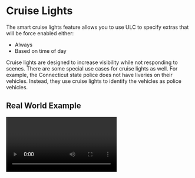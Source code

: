 
# Cruise Lights

The smart cruise lights feature allows you to use ULC to specify extras that will be force enabled either:
- Always
- Based on time of day

Cruise lights are designed to increase visibility while not responding to scenes. There are some special use cases for cruise lights as well.
For example, the Connecticut state police does not have liveries on their vehicles. Instead, they use cruise lights to identify the vehicles as police vehicles.

## Real World Example
<Video url="https://www.youtube.com/watch?v=dzB75QGqkWs"/>

## How to Create Cruise Lights

To create cruise lights simply create an extra that is just emissive mesh. Make sure the emissives are dimmed down instead of full brightness!

Cruise lights don't have to be sirens. They can just be plain emissive meshes that aren't scaled down.
However, if you want environment lighting, or you want the steady burns to only show when the emergency lights are activated, then you should make these a siren.

## Global Settings
These settings are found in the ``config.lua`` file under ``SteadyBurnSettings`` and affect all vehicles on the server that use ULC.
### ``nightStartHour``
This value specifies the hour of the day when the cruise lights will activate.
```lua
nightStartHour = 18,
```
### ``nightEndHour``
This value specifies the hour of the day when the cruise lights will deactivate.
```lua  
nightEndHour = 6,
```
### ``delay``
This value specifies the delay between checks for the cruise lights.
```lua
delay = 10,
```

## Per-Vehicle Settings
These settings are found in ``ulc.lua`` and only effect the specified vehicle(s).

### ``forceOn``
This value specifies whether the cruise lights should be forced on.
If set to true, this will override the ``useTime`` setting and cruise lights
will be enabled at all times.
```lua
forceOn = false,
```
### ``useTime``
This value specifies whether the cruise lights should be enabled based on the time of day.
If set to true, cruise lights will be force enabled at night only.
```lua
useTime = true,
```
### ``disableWithLights``
This value specifies whether the cruise lights should be disabled when the main lights are activated.
```lua
disableWithLights = false,
```
### ``sbExtras``
This value specifies which extras should be force enabled as cruise lights.
```lua
sbExtras = {1, 2}
```